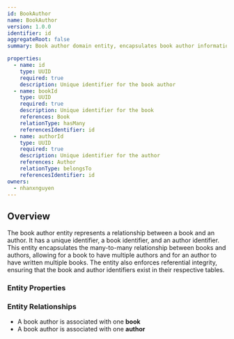 ```yaml
---
id: BookAuthor
name: BookAuthor
version: 1.0.0
identifier: id
aggregateRoot: false
summary: Book author domain entity, encapsulates book author information and business rules

properties:
  - name: id
    type: UUID
    required: true
    description: Unique identifier for the book author
  - name: bookId
    type: UUID
    required: true
    description: Unique identifier for the book
    references: Book
    relationType: hasMany
    referencesIdentifier: id
  - name: authorId
    type: UUID
    required: true
    description: Unique identifier for the author
    references: Author
    relationType: belongsTo
    referencesIdentifier: id
owners:
  - nhanxnguyen
---
```


## Overview

The book author entity represents a relationship between a book and an author. It has a unique identifier, a book identifier, and an author identifier. This entity encapsulates the many-to-many relationship between books and authors, allowing for a book to have multiple authors and for an author to have written multiple books. The entity also enforces referential integrity, ensuring that the book and author identifiers exist in their respective tables.

### Entity Properties

<EntityPropertiesTable />

### Entity Relationships

- A book author is associated with one **book**
- A book author is associated with one **author**
